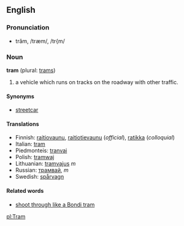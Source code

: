 ==English==

===Pronunciation===
*trăm, /træm/, /tr{m/

===Noun===
'''tram''' (plural: [[trams]])

# a vehicle which runs on tracks on the roadway with other traffic.

====Synonyms====
*[[streetcar]]

====Translations====
*Finnish: [[raitiovaunu]], [[raitiotievaunu]] (''official''), [[ratikka]] (''colloquial'')
*Italian: [[tram]] 
*Piedmonteis: [[tranvai]] 
*Polish: [[tramwaj]]
*Lithuanian: [[tramvajus]] ''m''
*Russian: [[трамвай]], ''m''
*Swedish: [[spårvagn]]

====Related words====
*[[shoot through like a Bondi tram]]

[[pl:Tram]]